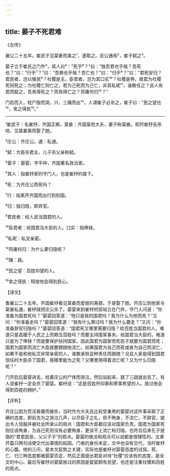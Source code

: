 ```yaml
---
---
---
```

title: 晏子不死君难
---




《左传》

襄公二十五年。崔武子见棠姜而美之¹，遂取之。庄公通焉²，崔子弑之³。

晏子立于崔氏之门外⁴，其人曰⁵：“死乎⁶？”曰：“独吾君也乎哉？吾死也？”曰：“行乎⁷？”曰：“吾罪也乎哉？吾亡也？”曰：“归乎⁸？”曰：“君死安归？君民者，岂以陵民⁹？社稷是主。臣君者，岂为其口实¹⁰？社稷是养。故君为社稷死则死之；为社稷亡则亡之。若为己死而为己亡，非其私昵¹¹，谁敢任之？且人有君而弑之，吾焉得死之？而焉得亡之？将庸何归¹²？”

门启而入，枕尸股而哭。兴，三踊而出¹³。人谓崔子必杀之，崔子曰：“民之望也¹⁴，舍之得民¹⁵。”



***



¹崔武子：名崔杼，齐国正卿。棠姜：齐国棠邑大夫，妻子称棠姜。死时崔杼去吊唁，见棠姜美而娶了她。

²庄公：齐庄公。通：私通。

³弑：大臣杀君主，儿子杀父亲称弑。

⁴晏子：晏婴，字平仲，齐国著名政治家。

⁵其人：指崔杼家的守门人，也是崔杼的属下。

⁶死：为齐庄公而死吗？

⁷行：指离开齐国而出行到别国。

⁸归：指归隐，即弃官。

⁹君民者：给人民当国君的人。

¹⁰臣君者：给国君当大臣的人。口实：指俸禄。

¹¹私昵：私交亲密。

¹²将庸何归：为什么要归隐呢？

¹³踊：跳。

¹⁴民之望：百姓仰望的人。

¹⁵舍之得民：释放他会得到民心。

【译文】

鲁襄公二十五年。齐国崔杼看见棠姜而爱她的美貌，于是娶了她。齐庄公到他家与棠姜私通，崔杼就把庄公杀了。晏婴来到崔杼府邸站立在门外，守门人问道：“你准备为国君死吗？”晏婴回答道：“他只是我的国君吗？我为什么为他而死？”又问：“你准备走吗？”晏婴回答道：“我有什么罪过吗？我为什么要走？”又问：“你准备辞官归隐吗？”晏婴回答道：“国君死又哪里需要归隐？给百姓当国君的人，难道只是高踞于人民之上而欺压百姓吗？而要主持国家事务。给国君当大臣的，难道只是为了俸禄？而是要保护扶持国家。因此国君为国家而死臣子就要为国君而死；国君为国家而流亡大臣就要跟随他流亡。如果国君为自己而死或者为自己而流亡，如果不是和他私交非常亲密的人，谁敢承担这种责任而跟随？况且人家是得到国君信任的大臣杀了国君，我哪里能为之死？又哪里用得着流亡呢？又为什么归隐呢？”

门开启后晏婴进去，枕着庄公的尸体而哭泣。然后站起来，跳了三跳就出去了。有人说崔杼一定会杀了晏婴。崔杼说：“这是百姓所仰慕和寄寓希望的人。放过他会得到百姓的拥护。”

【评析】

齐庄公因为荒淫昏庸而被杀，当时作为大夫且比较受重用的晏婴对这件事采取了正确的态度，即前去为之哭泣几声，以尽臣子之礼，但不殉身，不流亡，不辞官，提出令人信服并被社会所承认的观点：国君和大臣都应该对国家负责。国君为国家死则应该殉身，为自己死则没有必要殉身，更谈不上流亡和归隐。也符合后来孔子提倡的“君君臣臣，父父子子”的观点。晏婴的做法和观点可以说都是很理性的。文章开篇只两句话便交代出事情的起因。门者的身份未定，文中也没有交代，当时崔杼的心腹。他的三问，是本文起势之关键，实际也是崔杼对晏婴态度的试探。死、亡、归三种态度都被晏婴否定，然后正面提出君臣对待“社稷”应该有的态度，是全文的中心。最后写崔杼对晏婴放过的原因是晏婴颇有民望，也还是注重社稷和百姓的观点。